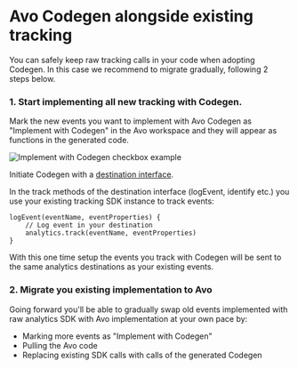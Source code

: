 # Avo Codegen alongside existing tracking

You can safely keep raw tracking calls in your code when adopting Codegen. In this case we recommend to migrate gradually, following 2 steps below.

### 1. Start implementing all new tracking with Codegen.

Mark the new events you want to implement with Avo Codegen as "Implement with Codegen" in the Avo workspace and they will appear as functions in the generated code.

![Implement with Codegen checkbox example](/docs/images/best-practices/avo-functions-alongside-existing-tracking/implement-with-avo-example.png)

Initiate Codegen with a [destination interface](/implementation/destinations#destination-interface-callback-methods).

In the track methods of the destination interface (logEvent, identify etc.) you use your existing tracking SDK instance to track events:

```pseudocode
logEvent(eventName, eventProperties) {
    // Log event in your destination
    analytics.track(eventName, eventProperties)
}
```

With this one time setup the events you track with Codegen will be sent to the same analytics destinations as your existing events.

### 2. Migrate you existing implementation to Avo

Going forward you'll be able to gradually swap old events implemented with raw analytics SDK with Avo implementation at your own pace by:

- Marking more events as "Implement with Codegen"
- Pulling the Avo code
- Replacing existing SDK calls with calls of the generated Codegen
